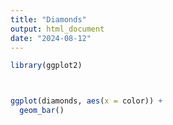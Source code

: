 ```yaml
---
title: "Diamonds"
output: html_document
date: "2024-08-12"
---
```



```r
library(ggplot2)



ggplot(diamonds, aes(x = color)) +
  geom_bar()

```

